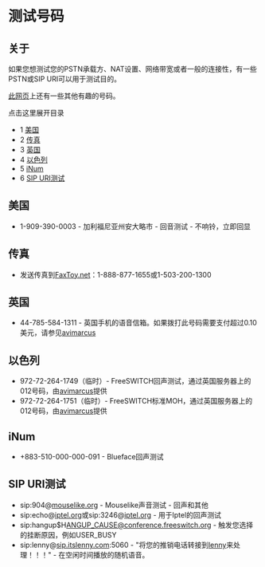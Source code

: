 # 测试号码

## 关于

如果您想测试您的PSTN承载方、NAT设置、网络带宽或者一般的连接性，有一些PSTN或SIP URI可以用于测试目的。

[此网页](http://www.voip-info.org/wiki/view/Phone+Numbers)上还有一些其他有趣的号码。

点击这里展开目录

* 1 [美国](#usa)
* 2 [传真](#usa)
* 3 [英国](#uk)
* 4 [以色列](#israel)
* 5 [iNum](#inum)
* 6 [SIP URI测试](#sip-uri-test)

## 美国

* 1-909-390-0003 - 加利福尼亚州安大略市 - 回音测试 - 不响铃，立即回显

## 传真

* 发送传真到[FaxToy.net](http://faxtoy.net/)：1-888-877-1655或1-503-200-1300

## 英国

* 44-785-584-1311 - 英国手机的语音信箱。如果拨打此号码需要支付超过0.10美元，请参见[avimarcus](https://freeswitch.org/confluence/display/~avimarcus)

## 以色列

* 972-72-264-1749（临时）- FreeSWITCH回声测试，通过英国服务器上的012号码，由[avimarcus](https://freeswitch.org/confluence/display/~avimarcus)提供
* 972-72-264-1751（临时）- FreeSWITCH标准MOH，通过英国服务器上的012号码，由[avimarcus](https://freeswitch.org/confluence/display/~avimarcus)提供

## iNum

* +883-510-000-000-091 - Blueface回声测试

## SIP URI测试

* sip:904@[mouselike.org](http://mouselike.org) - Mouselike声音测试 - 回声和其他
* sip:echo@[iptel.org](http://iptel.org)或sip:3246@[iptel.org](http://iptel.org) - 用于Iptel的回声测试
* sip:hangup$H[ANGUP\_CAUSE@conference.freeswitch.org](mailto:ANGUP_CAUSE@conference.freeswitch.org) - 触发您选择的挂断原因，例如USER\_BUSY
* sip:lenny@[sip.itslenny.com](http://sip.itslenny.com):5060 - "将您的推销电话转接到[lenny](http://www.itslenny.com/)来处理！！！" - 在空闲时间播放的随机语音。